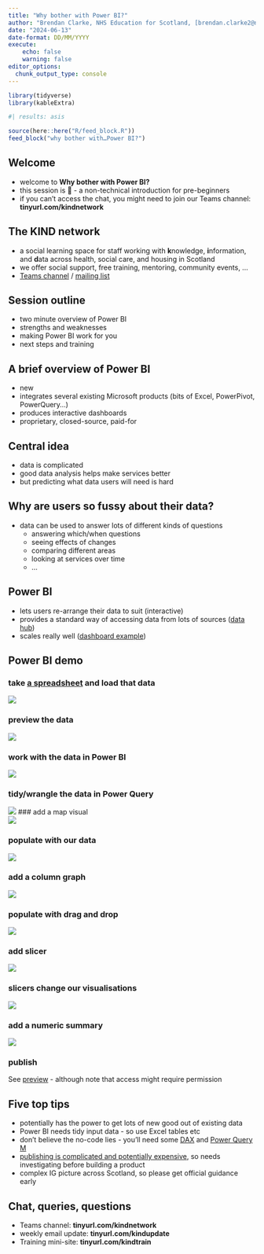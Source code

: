 ---
title: "Why bother with Power BI?"
author: "Brendan Clarke, NHS Education for Scotland, [brendan.clarke2@nhs.scot](mailto:brendan.clarke2@nhs.scot)"
date: "2024-06-13"
date-format: DD/MM/YYYY
execute: 
    echo: false
    warning: false
editor_options: 
  chunk_output_type: console
---

```{r}
library(tidyverse)
library(kableExtra)
```


```{r}
#| results: asis

source(here::here("R/feed_block.R"))
feed_block("why bother with…Power BI?")

```

## Welcome

-   welcome to **Why bother with Power BI?**
-   this session is 🥬 - a non-technical introduction for pre-beginners
-   if you can't access the chat, you might need to join our Teams channel: **tinyurl.com/kindnetwork**

## The KIND network

-   a social learning space for staff working with **k**nowledge, **i**nformation, and **d**ata across health, social care, and housing in Scotland
-   we offer social support, free training, mentoring, community events, ...
-   [Teams channel](https://teams.microsoft.com/l/team/19%3AQZ7-PbFVcziG2piHLt1_ifey3I2cwFL0yBuTSS8vVao1%40thread.tacv2/conversations?groupId=106d08f3-9026-40e2-b3c7-87cd87304d58&tenantId=10efe0bd-a030-4bca-809c-b5e6745e499a) / [mailing list](https://forms.office.com/pages/responsepage.aspx?id=veDvEDCgykuAnLXmdF5JmpopIZB9ynRJnrPUHVFccipURjM2NkZJUkhGOFlQRjQxRFhVUTgwT0UwVyQlQCN0PWcu)

## Session outline

-   two minute overview of Power BI
-   strengths and weaknesses
-   making Power BI work for you
-   next steps and training

## A brief overview of Power BI

-   new
-   integrates several existing Microsoft products (bits of Excel, PowerPivot, PowerQuery...)
-   produces interactive dashboards
-   proprietary, closed-source, paid-for

## Central idea

-   data is complicated
-   good data analysis helps make services better
-   but predicting what data users will need is hard

## Why are users so fussy about their data?

-   data can be used to answer lots of different kinds of questions
    -   answering which/when questions
    -   seeing effects of changes
    -   comparing different areas
    -   looking at services over time
    -   ...

## Power BI

-   lets users re-arrange their data to suit (interactive)
-   provides a standard way of accessing data from lots of sources ([data hub](https://app.powerbi.com/view?r=eyJrIjoiODMwNjRjMGMtZDhhZC00ZjQzLTgzYWItZTA3ZWM0ZDcyOGY2IiwidCI6IjUwZjYwNzFmLWJiZmUtNDAxYS04ODAzLTY3Mzc0OGU2MjllMiIsImMiOjh9))
-   scales really well ([dashboard example](https://app.powerbi.com/view?r=eyJrIjoiODJjOGE3ZDUtM2ViNy00YjBlLTllMjktOTNjZjlkODJhODU4IiwidCI6ImU3YTEzYWVhLTk0MzctNGRiNy1hMjJiLWNmYWE0Y2UzM2I2ZSJ9))

## Power BI demo

### take [a spreadsheet](data/gp_pract.xlsx) and load that data </br>
![](images/clipboard-1773606480.png) 

### preview the data </br>
![](images/clipboard-3750020719.png)

### work with the data in Power BI </br> 
![](images/clipboard-887422480.png)

### tidy/wrangle the data in Power Query </br> 
![](images/clipboard-2135432491.png)
### add a map visual </br> 
![](images/clipboard-4289264945.png)

### populate with our data </br> 
![](images/clipboard-4285049290.png)

### add a column graph </br> 
![](images/clipboard-4221248636.png)

### populate with drag and drop </br> 
![](images/clipboard-1883827365.png)

### add slicer </br> 
![](images/clipboard-1767130583.png) 

### slicers change our visualisations </br> 
![](images/clipboard-2628441850.png)

### add a numeric summary </br> 
![](images/clipboard-3093070697.png)

### publish
See [preview](https://app.powerbi.com/groups/me/reports/3fef0f33-7d64-47b8-9e1c-ae0129db6720/ReportSection?experience=power-bi) - although note that access might require permission

## Five top tips

- potentially has the power to get lots of new good out of existing data
- Power BI needs tidy input data - so use Excel tables etc
- don't believe the no-code lies - you'll need some [DAX](https://learn.microsoft.com/en-us/dax/) and [Power Query M](https://learn.microsoft.com/en-us/powerquery-m/)
- [publishing is complicated and potentially expensive](https://www.microsoft.com/en-us/power-platform/products/power-bi/pricing), so needs investigating before building a product
- complex IG picture across Scotland, so please get official guidance early

## Chat, queries, questions

-   Teams channel: **tinyurl.com/kindnetwork**
-   weekly email update: **tinyurl.com/kindupdate**
-   Training mini-site: **tinyurl.com/kindtrain**
